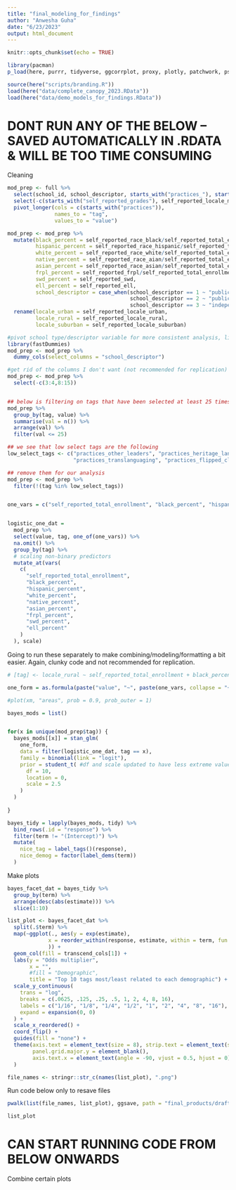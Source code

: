```yaml
---
title: "final_modeling_for_findings"
author: "Anwesha Guha"
date: "6/23/2023"
output: html_document
---
```


```r
knitr::opts_chunk$set(echo = TRUE)

library(pacman)
p_load(here, purrr, tidyverse, ggcorrplot, proxy, plotly, patchwork, psych, GPArotation, parameters, DT, nFactors, broom, scales, rstanarm, broom.mixed, gmodels)

source(here("scripts/branding.R"))
load(here("data/complete_canopy_2023.RData"))
load(here("data/demo_models_for_findings.RData"))
```

# DONT RUN ANY OF THE BELOW -- SAVED AUTOMATICALLY IN .RDATA & WILL BE TOO TIME CONSUMING

Cleaning
```r
mod_prep <- full %>% 
  select(school_id, school_descriptor, starts_with("practices_"), starts_with("self_reported"), starts_with("grades_")) %>% 
  select(-c(starts_with("self_reported_grades"), self_reported_locale_multiple, self_reported_ela, self_reported_math, starts_with("self_reported_locale_other"), ends_with("none_collected"))) %>% 
  pivot_longer(cols = c(starts_with("practices")),
               names_to = "tag",
               values_to = "value")

mod_prep <- mod_prep %>% 
  mutate(black_percent = self_reported_race_black/self_reported_total_enrollment, 
         hispanic_percent = self_reported_race_hispanic/self_reported_total_enrollment,
         white_percent = self_reported_race_white/self_reported_total_enrollment,
         native_percent = self_reported_race_aian/self_reported_total_enrollment,
         asian_percent = self_reported_race_asian/self_reported_total_enrollment,
         frpl_percent = self_reported_frpl/self_reported_total_enrollment,
         swd_percent = self_reported_swd,
         ell_percent = self_reported_ell,
         school_descriptor = case_when(school_descriptor == 1 ~ "public_district",
                                       school_descriptor == 2 ~ "public_charter",
                                       school_descriptor == 3 ~ "independent_private")) %>% 
  rename(locale_urban = self_reported_locale_urban,
         locale_rural = self_reported_locale_rural,
         locale_suburban = self_reported_locale_suburban)

#pivot school type/descriptor variable for more consistent analysis, like locale and level
library(fastDummies)
mod_prep <- mod_prep %>% 
  dummy_cols(select_columns = "school_descriptor")

#get rid of the columns I don't want (not recommended for replication)
mod_prep <- mod_prep %>% 
  select(-c(3:4,8:15))


## below is filtering on tags that have been selected at least 25 times
mod_prep %>% 
  group_by(tag, value) %>% 
  summarise(val = n()) %>% 
  arrange(val) %>% 
  filter(val <= 25)

## we see that low select tags are the following
low_select_tags <- c("practices_other_leaders", "practices_heritage_language", "practices_enriched_virtual",
                     "practices_translanguaging", "practices_flipped_classroom")

## remove them for our analysis
mod_prep <- mod_prep %>% 
  filter(!(tag %in% low_select_tags))


one_vars = c("self_reported_total_enrollment", "black_percent", "hispanic_percent", "white_percent", "native_percent", "asian_percent", "locale_urban", "locale_rural", "locale_suburban", "frpl_percent", "swd_percent", "ell_percent", "school_descriptor_independent_private", "school_descriptor_public_charter", "school_descriptor_public_district","grades_prek", "grades_elementary", "grades_middle", "grades_high")


logistic_one_dat = 
  mod_prep %>%
  select(value, tag, one_of(one_vars)) %>%
  na.omit() %>%
  group_by(tag) %>%
  # scaling non-binary predictors
  mutate_at(vars(
    c(
      "self_reported_total_enrollment",
      "black_percent",
      "hispanic_percent",
      "white_percent",
      "native_percent",
      "asian_percent",
      "frpl_percent",
      "swd_percent",
      "ell_percent"
    )
  ), scale)
```

Going to run these separately to make combining/modeling/formatting a bit easier. Again, clunky code and not recommended for replication.
```r

# [tag] <- locale_rural ~ self_reported_total_enrollment + black_percent + hispanic_percent + white_percent + native_percent + asian_percent + frpl_percent + swd_percent + ell_percent + school_descriptor + grades_prek + grades_elementary + grades_middle + grades_high

one_form = as.formula(paste("value", "~", paste(one_vars, collapse = "+")))

#plot(xm, "areas", prob = 0.9, prob_outer = 1)

bayes_mods = list()


for(x in unique(mod_prep$tag)) {
  bayes_mods[[x]] = stan_glm(
    one_form,
    data = filter(logistic_one_dat, tag == x),
    family = binomial(link = "logit"),
    prior = student_t( #df and scale updated to have less extreme values
      df = 10,
      location = 0,
      scale = 2.5
    )
  )
  
}

bayes_tidy = lapply(bayes_mods, tidy) %>%
  bind_rows(.id = "response") %>%
  filter(term != "(Intercept)") %>%
  mutate(
    nice_tag = label_tags()(response),
    nice_demog = factor(label_dems(term))
  )
```

Make plots
```r
bayes_facet_dat = bayes_tidy %>% 
  group_by(term) %>%
  arrange(desc(abs(estimate))) %>%
  slice(1:10)

list_plot <- bayes_facet_dat %>% 
  split(.$term) %>% 
  map(~ggplot(., aes(y = exp(estimate), 
             x = reorder_within(response, estimate, within = term, fun = mean)
             )) +
  geom_col(fill = transcend_cols[1]) + 
  labs(y = "Odds multiplier",
       x = "", 
       #fill = "Demographic",
       title = "Top 10 tags most/least related to each demographic") +
  scale_y_continuous(
    trans = "log",
    breaks = c(.0625, .125, .25, .5, 1, 2, 4, 8, 16),
    labels = c("1/16", "1/8", "1/4", "1/2", "1", "2", "4", "8", "16"),
    expand = expansion(0, 0)
  ) +
  scale_x_reordered() + 
  coord_flip() +
  guides(fill = "none") +
  theme(axis.text = element_text(size = 8), strip.text = element_text(size = rel(0.6)),
        panel.grid.major.y = element_blank(),
        axis.text.x = element_text(angle = -90, vjust = 0.5, hjust = 0))
  )
```

```r
file_names <- stringr::str_c(names(list_plot), ".png")
```

Run code below only to resave files
```r
pwalk(list(file_names, list_plot), ggsave, path = "final_products/draft-findings/finding-9")
```

```r
list_plot
```
# CAN START RUNNING CODE FROM BELOW ONWARDS 

Combine certain plots

